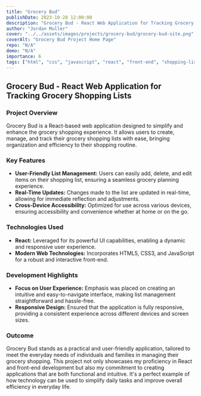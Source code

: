 ```yaml
---
title: "Grocery Bud"
publishDate: 2023-10-28 12:00:00
description: "Grocery Bud - React Web Application for Tracking Grocery Shopping List"
author: "Jordan Muller"
cover: "../../assets/images/projects/grocery-bud/grocery-bud-site.png"
coverAlt: "Grocery Bud Project Home Page"
repo: "N/A"
demo: "N/A"
importance: 6
tags: ["html", "css", "javascript", "react", "front-end", "shopping-list"]
---
```


## Grocery Bud - React Web Application for Tracking Grocery Shopping Lists

### Project Overview

Grocery Bud is a React-based web application designed to simplify and enhance the grocery shopping experience. It allows users to create, manage, and track their grocery shopping lists with ease, bringing organization and efficiency to their shopping routine.

### Key Features

- **User-Friendly List Management:** Users can easily add, delete, and edit items on their shopping list, ensuring a seamless grocery planning experience.
- **Real-Time Updates:** Changes made to the list are updated in real-time, allowing for immediate reflection and adjustments.
- **Cross-Device Accessibility:** Optimized for use across various devices, ensuring accessibility and convenience whether at home or on the go.

### Technologies Used

- **React:** Leveraged for its powerful UI capabilities, enabling a dynamic and responsive user experience.
- **Modern Web Technologies:** Incorporates HTML5, CSS3, and JavaScript for a robust and interactive front-end.

### Development Highlights

- **Focus on User Experience:** Emphasis was placed on creating an intuitive and easy-to-navigate interface, making list management straightforward and hassle-free.
- **Responsive Design:** Ensured that the application is fully responsive, providing a consistent experience across different devices and screen sizes.

### Outcome

Grocery Bud stands as a practical and user-friendly application, tailored to meet the everyday needs of individuals and families in managing their grocery shopping. This project not only showcases my proficiency in React and front-end development but also my commitment to creating applications that are both functional and intuitive. It's a perfect example of how technology can be used to simplify daily tasks and improve overall efficiency in everyday life.
